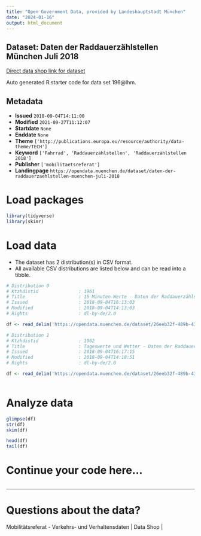 ```yaml
---
title: "Open Government Data, provided by Landeshauptstadt München"
date: "2024-01-16"
output: html_document
---
```


## Dataset: Daten der Raddauerzählstellen München Juli 2018

[Direct data shop link for dataset](https://opendata.muenchen.de/dataset/daten-der-raddauerzaehlstellen-muenchen-juli-2018)

Auto generated R starter code for data set 196@lhm.

## Metadata

- **Issued** `2018-09-04T14:11:00`
- **Modified** `2021-09-27T11:12:07`
- **Startdate** `None`
- **Enddate** `None`
- **Theme** `['http://publications.europa.eu/resource/authority/data-theme/TECH']`
- **Keyword** `['Fahrrad', 'Raddauerzählstellen', 'Raddauerzählstellen 2018']`
- **Publisher** `['mobilitaetsreferat']`
- **Landingpage** `https://opendata.muenchen.de/dataset/daten-der-raddauerzaehlstellen-muenchen-juli-2018`


# Load packages

```r

library(tidyverse)
library(skimr)

```

# Load data

-   The dataset has 2 distribution(s) in CSV format.
-   All available CSV distributions are listed below and can be read into a tibble.

```r

# Distribution 0
# Ktzhdistid               : 1961
# Title                    : 15 Minuten-Werte - Daten der Raddauerzählstellen München Juli 2018
# Issued                   : 2018-09-04T16:13:03
# Modified                 : 2018-09-04T14:13:03
# Rights                   : dl-by-de/2.0

df <- read_delim('https://opendata.muenchen.de/dataset/26eeb32f-489b-43d9-ac55-c954c7c643fd/resource/fb305c18-68db-4e95-9dcd-0cf7d163b496/download/rad20180715min.csv')

# Distribution 1
# Ktzhdistid               : 1962
# Title                    : Tageswerte und Wetter - Daten der Raddauerzählstellen München Juli 2018
# Issued                   : 2018-09-04T16:17:15
# Modified                 : 2018-09-04T14:18:51
# Rights                   : dl-by-de/2.0

df <- read_delim('https://opendata.muenchen.de/dataset/26eeb32f-489b-43d9-ac55-c954c7c643fd/resource/7368547c-7118-49bf-9286-e510ea621c58/download/rad201807tage.csv')



```

# Analyze data

```r

glimpse(df)
str(df)
skim(df)

head(df)
tail(df)

```

# Continue your code here...

```r

```

------------------------------------------------------------------------

# Questions about the data?

Mobilitätsreferat - Verkehrs- und Verhaltensdaten | Data Shop | 
